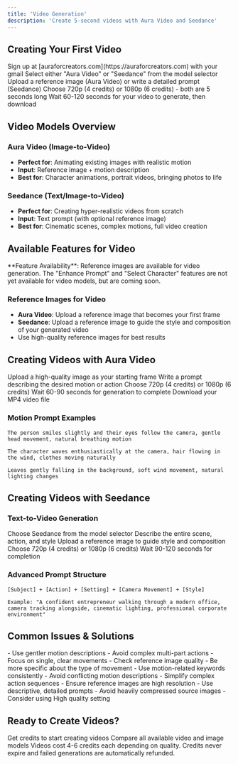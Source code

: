 ```yaml
---
title: 'Video Generation'
description: 'Create 5-second videos with Aura Video and Seedance'
---
```


## Creating Your First Video

<Steps>
  <Step title="Sign Up">
    Sign up at [auraforcreators.com](https://auraforcreators.com) with your gmail
  </Step>
  <Step title="Choose Video Mode">
    Select either "Aura Video" or "Seedance" from the model selector
  </Step>
  <Step title="Add Your Input">
    Upload a reference image (Aura Video) or write a detailed prompt (Seedance)
  </Step>
  <Step title="Select Quality">
    Choose 720p (4 credits) or 1080p (6 credits) - both are 5 seconds long
  </Step>
  <Step title="Generate & Download">
    Wait 60-120 seconds for your video to generate, then download
  </Step>
</Steps>

## Video Models Overview

### Aura Video (Image-to-Video)
- **Perfect for**: Animating existing images with realistic motion
- **Input**: Reference image + motion description
- **Best for**: Character animations, portrait videos, bringing photos to life

### Seedance (Text/Image-to-Video)  
- **Perfect for**: Creating hyper-realistic videos from scratch
- **Input**: Text prompt (with optional reference image)
- **Best for**: Cinematic scenes, complex motions, full video creation

## Available Features for Video

<Note>
**Feature Availability**: Reference images are available for video generation. The "Enhance Prompt" and "Select Character" features are not yet available for video models, but are coming soon.
</Note>

### Reference Images for Video
- **Aura Video**: Upload a reference image that becomes your first frame
- **Seedance**: Upload a reference image to guide the style and composition of your generated video
- Use high-quality reference images for best results

## Creating Videos with Aura Video

<Steps>
  <Step title="Upload Reference Image">
    Upload a high-quality image as your starting frame
  </Step>
  <Step title="Describe Motion">
    Write a prompt describing the desired motion or action
  </Step>
  <Step title="Select Quality">
    Choose 720p (4 credits) or 1080p (6 credits)
  </Step>
  <Step title="Generate">
    Wait 60-90 seconds for generation to complete
  </Step>
  <Step title="Download">
    Download your MP4 video file
  </Step>
</Steps>

### Motion Prompt Examples

<CodeGroup>

```text Subtle Motion
The person smiles slightly and their eyes follow the camera, gentle head movement, natural breathing motion
```

```text Dynamic Action
The character waves enthusiastically at the camera, hair flowing in the wind, clothes moving naturally
```

```text Environmental
Leaves gently falling in the background, soft wind movement, natural lighting changes
```

</CodeGroup>

## Creating Videos with Seedance

### Text-to-Video Generation

<Steps>
  <Step title="Select Seedance">
    Choose Seedance from the model selector
  </Step>
  <Step title="Write Detailed Prompt">
    Describe the entire scene, action, and style
  </Step>
  <Step title="Add Reference Image (Optional)">
    Upload a reference image to guide style and composition
  </Step>
  <Step title="Select Quality">
    Choose 720p (4 credits) or 1080p (6 credits)
  </Step>
  <Step title="Generate">
    Wait 90-120 seconds for completion
  </Step>
</Steps>

### Advanced Prompt Structure

```text
[Subject] + [Action] + [Setting] + [Camera Movement] + [Style]

Example: "A confident entrepreneur walking through a modern office, camera tracking alongside, cinematic lighting, professional corporate environment"
```


## Common Issues & Solutions

<AccordionGroup>
  <Accordion title="Jerky or unnatural motion">
    - Use gentler motion descriptions
    - Avoid complex multi-part actions
    - Focus on single, clear movements
    - Check reference image quality
  </Accordion>
  
  <Accordion title="Motion doesn't match prompt">
    - Be more specific about the type of movement
    - Use motion-related keywords consistently
    - Avoid conflicting motion descriptions
    - Simplify complex action sequences
  </Accordion>
  
  <Accordion title="Low quality results">
    - Ensure reference images are high resolution
    - Use descriptive, detailed prompts
    - Avoid heavily compressed source images
    - Consider using High quality setting
  </Accordion>
</AccordionGroup>

## Ready to Create Videos?

<CardGroup cols={2}>
  <Card title="Buy Credits" href="https://auraforcreators.com/pricing" icon="credit-card">
    Get credits to start creating videos
  </Card>
  <Card title="See All AI Models" href="/ai-models" icon="book">
    Compare all available video and image models
  </Card>
</CardGroup>

<Note>
Videos cost 4-6 credits each depending on quality. Credits never expire and failed generations are automatically refunded.
</Note>
